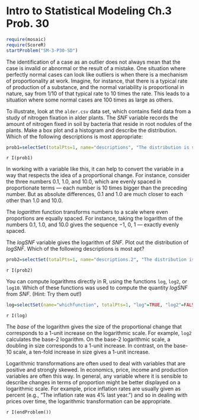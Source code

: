 Intro to Statistical Modeling Ch.3 Prob. 30
========================================================
```r
require(mosaic)
require(ScoreR)
startProblem("SM-3-P30-SD")
```
The identification of a case as an outlier does not always mean that
the case is invalid or abnormal or the result of a mistake.  One
situation where perfectly normal cases can look like outliers is when
there is a mechanism of proportionality at work.  Imagine, for
instance, that there is a typical rate of production of a substance,
and the normal variability is proportional in nature, say from 1/10 of
that typical rate to 10 times the rate.  This leads to a situation
where some normal cases are 100 times as large as others.

To illustrate, look at the <code>alder.csv</code> data set, which contains
field data from a study of nitrogen fixation in alder plants.  The *SNF* variable records the amount of nitrogen fixed in soil by bacteria that reside in root nodules of the plants.  Make a box plot and a histogram and describe the distribution. Which of the following descriptions is most appropriate:

```r
prob1=selectSet(totalPts=1, name="descriptions", "The distribution is skewed to the left, with outliers at very low values of SNF."=FALSE, "The distribution is skewed to the right, with outliers at very high values of SNF."=TRUE, "The distribution is roughly symmetrical, although there are a few outliers."=FALSE)
```
 `r I(prob1)`

In working with a variable like this, it can help to convert the variable in a way that respects the idea of a proportional change. For instance, consider the three numbers 0.1, 1.0, and 10.0, which are evenly spaced in proportionate terms --- each number is 10 times bigger than the preceding number.  But as absolute differences, 0.1 and 1.0 are much closer to each other than 1.0 and 10.0.

The *logarithm* function transforms numbers to a scale where even proportions are equally spaced.  For instance, taking the logarithm of the numbers 0.1, 1.0, and 10.0 gives the sequence $-1$, 0, 1 --- exactly evenly spaced.  

The *logSNF* variable gives the logarithm of *SNF*.  Plot out the distribution of *logSNF*. Which of the following descriptions is most apt?
```r
prob2=selectSet(totalPts=1, name="descriptions.2", "The distribution is skewed to the left."=FALSE, "The distribution is skewed to the right."=FALSE, "The distribution is roughly symmetrical."=TRUE)
```
 `r I(prob2)`

You can compute logarithms directly in R, using the functions <code>log</code>, <code>log2</code>, or <code>log10</code>.  Which of these functions was used to compute the quantity *logSNF* from *SNF*. (Hint: Try them out!)
```r
log=selectSet(name="whichfunction", totalPts=1, "log"=TRUE, "log2"=FALSE, "log10"=FALSE)
```
 `r I(log)`

The *base* of the logarithm gives the size of the proportional change that corresponds to a 1-unit increase on the logarithmic scale.  For example, <code>log2</code> calculates the base-2 logarithm.  On the base-2 logarithmic scale, a doubling in size corresponds to a 1-unit increase.  In contrast, on the base-10 scale, a ten-fold increase in size gives a 1-unit increase. 

Logarithmic transformations are often used to deal with variables that
are positive and strongly skewed.  In economics, price, income and production variables are often this way.  In general, any variable where it is sensible to describe changes in terms of proportion might be better displayed on a logarithmic scale.  For example, price inflation rates are usually given as percent (e.g., "The inflation rate was 4% last year.") and so in dealing with prices over time, the logarithmic transformation can be appropriate.

`r I(endProblem())`